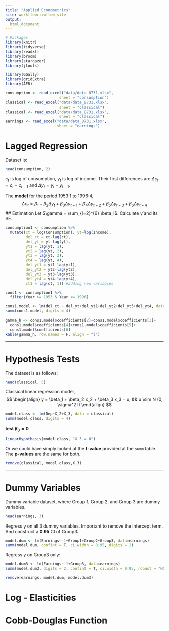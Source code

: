 ```yaml
---
title: "Applied Econometrics"
site: workflowr::wflow_site
output:  
  html_document
---
```


```r
# Packages
library(knitr)
library(tidyverse)
library(readxl)
library(broom)
library(stargazer)
library(jtools)

library(GGally)
library(gridExtra)
library(AER)
```

```r
consumption <- read_excel("data/data_8731.xlsx", 
                        sheet = "consumption")
classical <- read_excel("data/data_8731.xlsx", 
                        sheet = "classical")
classical <- read_excel("data/data_8731.xlsx", 
                        sheet = "classical")
earnings <- read_excel("data/data_8731.xlsx", 
                       sheet = "earnings")
```

# Lagged Regression 
Dataset is:
```r
head(consumption, 2)
```
$c_t$ is log of consumption, $y_t$ is log of income. Their first differences are $\Delta c_t = c_t - c_{t-1}$ and $\Delta y_t = y_t - y_{t-1}$.

The **model** for the period 1953:1 to 1996:4,
$$
\Delta c_t = \beta_1 + \beta_2 \Delta y_t + \beta_3 \Delta y_{t-1} + \beta_4 \Delta y_{t-2} + \beta_5 \Delta y_{t-3} + \beta_6 \Delta y_{t-4}
$$
## Estimation
Let $\gamma = \sum_{l=2}^{6} \beta_l$. Calculate $\hat{\gamma}$ and its SE.

```r
consumption1 <- consumption %>% 
  mutate(ct = log(Consumption), yt=log(Income),
         del_ct = ct-lag(ct),
         del_yt = yt-lag(yt),
         yt1 = lag(yt, 1),
         yt2 = lag(yt, 2),
         yt3 = lag(yt, 3),
         yt4 = lag(yt, 4),
         del_yt1 = yt1-lag(yt1),
         del_yt2 = yt2-lag(yt2),
         del_yt3 = yt3-lag(yt3),
         del_yt4 = yt4-lag(yt4),
         ct1 = lag(ct, 1)) #adding new variables 

cons1 <- consumption1 %>% 
  filter(Year >= 1953 & Year <= 1996)

cons1.model <- lm(del_ct ~ del_yt+del_yt1+del_yt2+del_yt3+del_yt4, data=cons1)
summ(cons1.model, digits = 4)
```

```r
gamma_h <- cons1.model$coefficients[2]+cons1.model$coefficients[3]+
  cons1.model$coefficients[4]+cons1.model$coefficients[5]+
  cons1.model$coefficients[6]
kable(gamma_h, row.names = F, align = "l")
```

***

# Hypothesis Tests
The dataset is as follows:
```r
head(classical, 5)
```
Classical linear regression model,
$$
\begin{align}
y = \beta_1 + \beta_2 x_2 + \beta_3 x_3 + u, && u \sim N (0, \sigma^2 I) 
\end{align}
$$
```r
model.class <- lm(Dep~X_2+X_3, data = classical)
summ(model.class, digits = 4)
```
**test $\beta_3 = 0$**
```r
linearHypothesis(model.class, "X_3 = 0")
```

Or we could have simply looked at the **t-value** provided at the `summ` table. The **p-values** are the same for both.

```r
remove(classical, model.class,X_3)
```

***

# Dummy Variables
Dummy variable dataset, where Group 1, Group 2, and Group 3 are dummy variables.
```r
head(earnings, 3)
```

Regress y on all 3 dummy variables. Important to remove the intercept term. And construct a **0.95** CI of Group3:
```r
model.dum <- lm(Earnings~-1+Group1+Group2+Group3, data=earnings)
summ(model.dum, confint = T, ci.width = 0.95, digits = 2)
```

Regress y on Group3 only:
```r
model.dum3 <- lm(Earnings~-1+Group3, data=earnings)
summ(model.dum3, digits = 2, confint = T, ci.width = 0.95, robust = "HC1")
```

```r
remove(earnings, model.dum, model.dum3)
```

# Log - Elasticities

# Cobb-Douglas Function